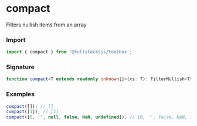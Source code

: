 # compact

Filters nullish items from an array

### Import

```typescript copy
import { compact } from '@fullstacksjs/toolbox';
```

### Signature

```typescript copy
function compact<T extends readonly unknown[]>(xs: T): FilterNullish<T> {}
```

### Examples

```typescript copy
compact([]); // []
compact([1]); // [1]
compact([0, '', null, false, NaN, undefined]); // [0, '', false, NaN, {}]
```
